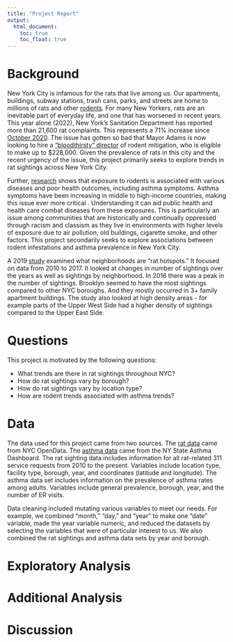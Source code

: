 ```yaml
---
title: "Project Report"
output: 
  html_document:
    toc: true
    toc_float: true
---
```


# Background

New York City is infamous for the rats that live among us. Our apartments, buildings, subway stations, trash cans, parks, and streets are home to millions of rats and other [rodents](https://www.nytimes.com/2021/11/05/nyregion/nyc-rats-sightings.html). For many New Yorkers, rats are an inevitable part of everyday life, and one that has worsened in recent years. This year alone (2022), New York's Sanitation Department has reported more than 21,600 rat complaints. This represents a 71% increase since [October 2020](https://www.npr.org/2022/10/20/1130150756/new-york-rats-trash-rule-mayor-eric-adams). The issue has gotten so bad that Mayor Adams is now looking to hire a [“bloodthirsty” director](https://www.msn.com/en-ca/news/world/nyc-is-looking-for-bloodthirsty-rat-czar-and-the-job-pays-228-000/ar-AA14Qidf?li=AAggFp4) of rodent mitigation, who is eligible to make up to $228,000. Given the prevalence of rats in this city and the recent urgency of the issue, this project primarily seeks to explore trends in rat sightings across New York City.

Further, [research](https://www.ncbi.nlm.nih.gov/pmc/articles/PMC2862381/) shows that exposure to rodents is associated with various diseases and poor health outcomes, including asthma symptoms. Asthma symptoms have been increasing in middle to high-income countries, making this issue ever more critical . Understanding it can aid public health and health care combat diseases from these exposures. This is particularly an issue among communities that are historically and continually oppressed through racism and classism as they live in environments with higher levels of exposure due to air pollution, old buildings, cigarette smoke, and other factors. This project secondarily seeks to explore associations between rodent infestations and asthma prevalence in New York City.

A 2019 [study](https://towardsdatascience.com/rat-city-visualizing-new-york-citys-rat-problem-f7aabd6900b2) examined what neighborhoods are “rat hotspots.” It focused on data from 2010 to 2017. It looked at changes in number of sightings over the years as well as sightings by neighborhood. In 2016 there was a peak in the number of sightings. Brooklyn seemed to have the most sightings compared to other NYC boroughs. And they mostly occurred in 3+ family apartment buildings. The study also looked at high density areas - for example parts of the Upper West Side had a higher density of sightings compared to the Upper East Side. 


# Questions

This project is motivated by the following questions: 

* What trends are there in rat sightings throughout NYC?
* How do rat sightings vary by borough?
* How do rat sightings vary by location type?
* How are rodent trends associated with asthma trends?

# Data
The data used for this project came from two sources. The [rat data](https://data.cityofnewyork.us/Social-Services/Rat-Sightings/3q43-55fe) came from NYC OpenData. The [asthma data](https://webbi1.health.ny.gov/SASStoredProcess/guest?_program=/EBI/PHIG/apps/asthma_dashboard/ad_dashboard&p=it&ind_id=ad16) came from the NY State Asthma Dashboard. The rat sighting data includes information for all rat-related 311 service requests from 2010 to the present. Variables include location type, facility type, borough, year, and coordinates (latitude and longitude). The asthma data set includes information on the prevalence of asthma rates among adults. Variables include general prevalence, borough, year, and the number of ER visits. 

Data cleaning included mutating various variables to meet our needs. For example, we combined “month,” “day,” and “year” to make one “date” variable, made the year variable numeric, and reduced the datasets by selecting the variables that were of particular interest to us. We also combined the rat sightings and asthma data sets by year and borough.

# Exploratory Analysis

# Additional Analysis

# Discussion
